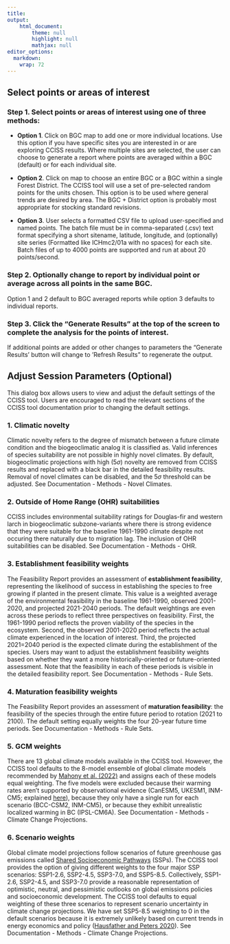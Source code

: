 ```yaml
---
title: 
output: 
    html_document:
        theme: null
        highlight: null
        mathjax: null
editor_options: 
  markdown: 
    wrap: 72
---
```


## Select points or areas of interest

### **Step 1.** Select points or areas of interest using **one of three methods**:

-   **Option 1**. Click on BGC map to add one or more individual
    locations. Use this option if you have specific sites you are
    interested in or are exploring CCISS results. Where multiple sites
    are selected, the user can choose to generate a report where points
    are averaged within a BGC (default) or for each individual site.

-   **Option 2**. Click on map to choose an entire BGC or a BGC within a
    single Forest District. The CCISS tool will use a set of
    pre-selected random points for the units chosen. This option is to
    be used where general trends are desired by area. The BGC + District
    option is probably most appropriate for stocking standard revisions.

-   **Option 3**. User selects a formatted CSV file to upload
    user-specified and named points. The batch file must be in
    comma-separated (.csv) text format specifying a short sitename,
    latitude, longitude, and (optionally) site series (Formatted like
    ICHmc2/01a with no spaces) for each site. Batch files of up to 4000 points 
    are supported and run at about 20 points/second. 

### **Step 2**. Optionally change to report by individual point or average across all points in the same BGC.

Option 1 and 2 default to BGC averaged reports while option 3 defaults
to individual reports.

### **Step 3**. Click the "Generate Results" at the top of the screen to complete the analysis for the points of interest.

If additional points are added or other changes to parameters the
"Generate Results' button will change to 'Refresh Results" to regenerate
the output.

## Adjust Session Parameters (Optional)

This dialog box allows users to view and adjust the default settings of the CCISS tool. Users are encouraged to read the relevant sections of the CCISS tool documentation prior to changing the default settings. 

### 1. Climatic novelty

Climatic novelty refers to the degree of mismatch between a future climate condition and the biogeoclimatic analog it is classified as. Valid inferences of species suitability are not possible in highly novel climates. By default, biogeoclimatic projections with high (5$\sigma$) novelty are removed from CCISS results and replaced with a black bar in the detailed feasibility results. Removal of novel climates can be disabled, and the 5$\sigma$ threshold can be adjusted. See Documentation - Methods - Novel Climates.  

### 2. Outside of Home Range (OHR) suitabilities

CCISS includes environmental suitability ratings for Douglas-fir and western larch in biogeoclimatic subzone-variants where there is strong evidence that they were suitable for the baseline 1961-1990 climate despite not occuring there naturally due to migration lag. The inclusion of OHR suitabilities can be disabled. See Documentation - Methods - OHR. 

### 3. Establishment feasibility weights

The Feasibility Report provides an assessment of **establishment
feasibility**, representing the likelihood of success in establishing
the species to free growing if planted in the present climate. This
value is a weighted average of the environmental feasibility in the baseline
1961-1990, observed 2001-2020, and projected 2021-2040 periods. The default weightings are
even across these periods to reflect three perspectives on feasibility.
First, the 1961-1990 period reflects the proven viability of the species
in the ecosystem. Second, the observed 2001-2020 period reflects the actual
climate experienced in the location of interest. Third, the projected 2021=2040
period is the expected climate during the establishment of the species.
Users may want to adjust the establishment feasibility weights based on
whether they want a more historically-oriented or future-oriented
assessment. Note that the feasibility in each of these periods is
visible in the detailed feasibility report. See Documentation - Methods - Rule Sets.  

### 4. Maturation feasibility weights

The Feasibility Report provides an assessment of **maturation
feasibility**: the feasibility of the species through the entire future
period to rotation (2021 to 2100). The default setting equally weights
the four 20-year future time periods. See Documentation - Methods - Rule Sets.  

### 5. GCM weights

There are 13 global climate models available in the CCISS tool. However,
the CCISS tool defaults to the 8-model ensemble of global climate models
recommended by [Mahony et al. (2022)](https://doi.org/10.1002/joc.7566)
and assigns each of these models equal weighting. The five models were
excluded because their warming rates aren't supported by observational
evidence (CanESM5, UKESM1, INM-CM5; explained
[here](https://www2.gov.bc.ca/assets/gov/environment/natural-resource-stewardship/nrs-climate-change/climatena_8modelrationale.pdf)),
because they only have a single run for each scenario (BCC-CSM2,
INM-CM5), or because they exhibit unrealistic localized warming in BC
(IPSL-CM6A). See Documentation - Methods - Climate Change Projections.  

### 6. Scenario weights

Global climate model projections follow scenarios of future greenhouse
gas emissions called [Shared Socioeconomic
Pathways](https://www.carbonbrief.org/explainer-how-shared-socioeconomic-pathways-explore-future-climate-change)
(SSPs). The CCISS tool provides the option of giving different weights
to the four major SSP scenarios: SSP1-2.6, SSP2-4.5, SSP3-7.0, and
SSP5-8.5. Collectively, SSP1-2.6, SSP2-4.5, and SSP3-7.0 provide a
reasonable representation of optimistic, neutral, and pessimistic
outlooks on global emissions policies and socioeconomic development. The
CCISS tool defaults to equal weighting of these three scenarios to
represent scenario uncertainty in climate change projections. We have
set SSP5-8.5 weighting to 0 in the default scenarios because it is
extremely unlikely based on current trends in energy economics and
policy ([Hausfather and Peters
2020](https://www.nature.com/articles/d41586-020-00177-3)). See Documentation - Methods - Climate Change Projections.  
